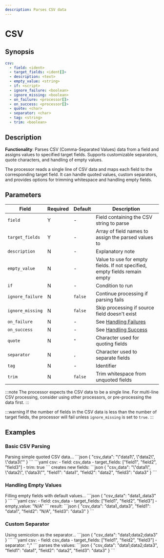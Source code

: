 ```yaml
---
description: Parses CSV data
---
```


# CSV

## Synopsis

```yaml {2,3}
csv:
  - field: <ident>
  - target_fields: <ident[]>
  - description: <text>
  - empty_value: <string>
  - if: <script>
  - ignore_failure: <boolean>
  - ignore_missing: <boolean>
  - on_failure: <processor[]>
  - on_success: <processor[]>
  - quote: <char>
  - separator: <char>
  - tag: <string>
  - trim: <boolean>
```

## Description

**Functionality**: Parses CSV (Comma-Separated Values) data from a field and assigns values to specified target fields. Supports customizable separators, quote characters, and handling of empty values.

The processor reads a single line of CSV data and maps each field to the corresponding target field. It can handle quoted values, custom separators, and provides options for trimming whitespace and handling empty fields.

## Parameters

|Field|Required|Default|Description|
|---|---|---|---|
|`field`|Y|-|Field containing the CSV string to parse|
|`target_fields`|Y|-|Array of field names to assign the parsed values to|
|`description`|N|-|Explanatory note|
|`empty_value`|N|-|Value to use for empty fields. If not specified, empty fields remain empty|
|`if`|N|-|Condition to run|
|`ignore_failure`|N|`false`|Continue processing if parsing fails|
|`ignore_missing`|N|`false`|Skip processing if source field doesn't exist|
|`on_failure`|N|-|See [Handling Failures](../handling-failures.mdx)|
|`on_success`|N|-|See [Handling Success](../handling-success.mdx)|
|`quote`|N|`"`|Character used for quoting fields|
|`separator`|N|`,`|Character used to separate fields|
|`tag`|N|-|Identifier|
|`trim`|N|`false`|Trim whitespace from unquoted fields|

:::note
The processor expects the CSV data to be a single line. For multi-line CSV processing, consider using other processors, or pre-processing the data first.
:::

:::warning
If the number of fields in the CSV data is less than the number of target fields, the processor will fail unless `ignore_missing` is set to `true`.
:::

## Examples

### Basic CSV Parsing

<ExampleGrid>
  <CommentCol>
    Parsing simple quoted CSV data...
  </CommentCol>
  <CodeCol>
    ```json
    {
      "csv_data": "\"data1\", \"data2\", \"data3\""
    }
    ```
    ```yaml
    csv:
      - field: csv_data
      - target_fields: ["field1", "field2", "field3"]
      - trim: true
    ```
  </CodeCol>
  <CommentCol>
    creates new fields:
  </CommentCol>
  <CodeCol>
    ```json
    {
      "csv_data": "\"data1\", \"data2\", \"data3\"",
      "field1": "data1",
      "field2": "data2",
      "field3": "data3"
    }
    ```
  </CodeCol>
</ExampleGrid>

### Handling Empty Values

<ExampleGrid>
  <CommentCol>
    Filling empty fields with default values...
  </CommentCol>
  <CodeCol>
    ```json
    {
      "csv_data": "data1,,data3"
    }
    ```
    ```yaml
    csv:
      - field: csv_data
      - target_fields: ["field1", "field2", "field3"]
      - empty_value: "N/A"
    ```
  </CodeCol>
  <CommentCol>
    result:
  </CommentCol>
  <CodeCol>
    ```json
    {
      "csv_data": "data1,,data3",
      "field1": "data1",
      "field2": "N/A",
      "field3": "data3"
    }
    ```
  </CodeCol>
</ExampleGrid>

### Custom Separator

<ExampleGrid>
  <CommentCol>
    Using semicolon as the separator...
  </CommentCol>
  <CodeCol>
    ```json
    {
      "csv_data": "data1;data2;data3"
    }
    ```
    ```yaml
    csv:
      - field: csv_data
      - target_fields: ["field1", "field2", "field3"]
      - separator: ";"
    ```
  </CodeCol>
  <CommentCol>
    parses the values:
  </CommentCol>
  <CodeCol>
    ```json
    {
      "csv_data": "data1;data2;data3",
      "field1": "data1",
      "field2": "data2",
      "field3": "data3"
    }
    ```
  </CodeCol>
</ExampleGrid>

